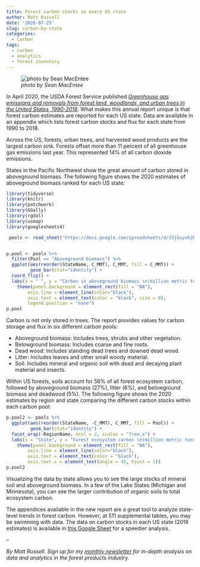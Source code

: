 ```yaml
---
title: Forest carbon stocks in every US state
author: Matt Russell
date: '2020-07-25'
slug: carbon-by-state
categories:
  - Carbon
tags:
  - carbon
  - analytics
  - forest inventory
---
```



![*photo by Sean MacEntee*](/post/carbon-by-state/6342380676_4d0ef11817_b.jpg)
  
  
  
  
In April 2020, the USDA Forest Service published [*Greenhouse gas emissions and removals from forest land, woodlands, and urban trees in the United States, 1990-2018*](https://www.nrs.fs.fed.us/pubs/59852). What makes this annual report unique is that forest carbon estimates are reported for each US state. Data are available in an appendix which lists forest carbon stocks and flux for each state from 1990 to 2018. 

Across the US, forests, urban trees, and harvested wood products are the largest carbon sink. Forests offset more than 11 percent of all greenhouse gas emissions last year. This represented 14% of all carbon dioxide emissions.

States in the Pacific Northwest show the great amount of carbon stored in aboveground biomass. The following figure shows the 2020 estimates of aboveground biomass ranked for each US state:

```r
library(tidyverse)
library(knitr)
library(patchwork)
library(GGally)
library(rgdal)
library(usmap)
library(googlesheets4)
```

```r
 pools <- read_sheet("https://docs.google.com/spreadsheets/d/15jGuyx62Kdfcm3VzeDgfbhYGlxs3EvDEsd63QWVIPWM/edit?usp=sharing")


p.pool <- pools %>%
  filter(Pool == "Aboveground biomass") %>%
  ggplot(aes(reorder(StateName, C_MMT), C_MMT, fill = C_MMT)) +
         geom_bar(stat="identity") +
  coord_flip() +
  labs(x = " ", y = "Carbon in aboveground biomass \n(million metric tons)") +
    theme(panel.background = element_rect(fill = "NA"),
        axis.line = element_line(color="black"),
        axis.text = element_text(color = "black", size = 8),
        legend.position = "none")
p.pool
```

Carbon is not only stored in trees. The report provides values for carbon storage and flux in six different carbon pools:

* Aboveground biomass: Includes trees, shrubs and other vegetation.
* Belowground biomass: Includes coarse and fine roots.
* Dead wood: Includes standing dead trees and downed dead wood.
* Litter: Includes leaves and other small woody material.
* Soil:  Includes mineral and organic soil with dead and decaying plant material and insects.

Within US forests, soils account for 56% of all forest ecosystem carbon, followed by aboveground biomass (27%), litter (6%), and belowground biomass and deadwood (5%). The following figure shows the 2020 estimates by region and state comparing the different carbon stocks within each carbon pool:

```r
p.pool2 <- pools %>%
  ggplot(aes(reorder(StateName, -C_MMT), C_MMT, fill = Pool)) +
         geom_bar(stat="identity") +
  facet_wrap(~RegionName, ncol = 2, scales = "free_x") +
  labs(x = "State", y = "Forest ecosystem carbon \n(million metric tons)") +
    theme(panel.background = element_rect(fill = "NA"),
        axis.line = element_line(color="black"),
        axis.text = element_text(color = "black"),
        axis.text.x = element_text(angle = 45, hjust = 1))
p.pool2
```

Visualizing the data by state allows you to see the large stocks of mineral soil and aboveground biomass. In a few of the Lake States (Michigan and Minnesota), you can see the larger contribution of organic soils to total ecosystem carbon.    

The appendices available in the new report are a great tool to analyze state-level trends in forest carbon. However, at 511 supplemental tables, you may be swimming with data. The data on carbon stocks in each US state (2019 estimates) is available in [this Google Sheet](https://docs.google.com/spreadsheets/d/15jGuyx62Kdfcm3VzeDgfbhYGlxs3EvDEsd63QWVIPWM/edit?usp=sharing) for a speedier analysis.

--

*By Matt Russell. Sign up for my [monthly newsletter](https://mailchi.mp/d96897dc0f46/arbor-analytics) for in-depth analysis on data and analytics in the forest products industry.*
